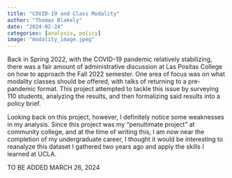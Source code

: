 ```yaml
---
title: "COVID-19 and Class Modality"
author: "Thomas Blakely"
date: "2024-02-24"
categories: [analysis, policy]
image: "modality_image.jpeg"
---
```


Back in Spring 2022, with the COVID-19 pandemic relatively stabilizing, there was a fair amount of administrative discussion at Las Positas College on how to approach the Fall 2022 semester. One area of focus was on what modality classes should be offered, with talks of returning to a pre-pandemic format. This project attempted to tackle this issue by surveying 110 students, analyzing the results, and then formalizing said results into a policy brief.

Looking back on this project, however, I definitely notice some weaknesses in my analysis. Since this project was my "penultimate project" at community college, and at the time of writing this, I am now near the completion of my undergraduate career, I thought it would be interesting to reanalyze this dataset I gathered two years ago and apply the skills I learned at UCLA.

TO BE ADDED MARCH 26, 2024
